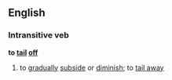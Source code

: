 ==English==
===Intransitive veb===
'''to [[tail]] [[off]]'''
# to [[gradually]] [[subside]] or [[diminish]]; to [[tail away]]